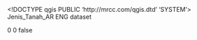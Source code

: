 <!DOCTYPE qgis PUBLIC 'http://mrcc.com/qgis.dtd' 'SYSTEM'>
<qgis version="3.26.3-Buenos Aires">
  <identifier>Jenis_Tanah_AR</identifier>
  <parentidentifier></parentidentifier>
  <language>ENG</language>
  <type>dataset</type>
  <title>Jenis_Tanah_AR</title>
  <abstract></abstract>
  <links/>
  <fees></fees>
  <encoding></encoding>
  <crs>
    <spatialrefsys nativeFormat="Wkt">
      <wkt></wkt>
      <proj4></proj4>
      <srsid>0</srsid>
      <srid>0</srid>
      <authid></authid>
      <description></description>
      <projectionacronym></projectionacronym>
      <ellipsoidacronym></ellipsoidacronym>
      <geographicflag>false</geographicflag>
    </spatialrefsys>
  </crs>
  <extent/>
</qgis>
